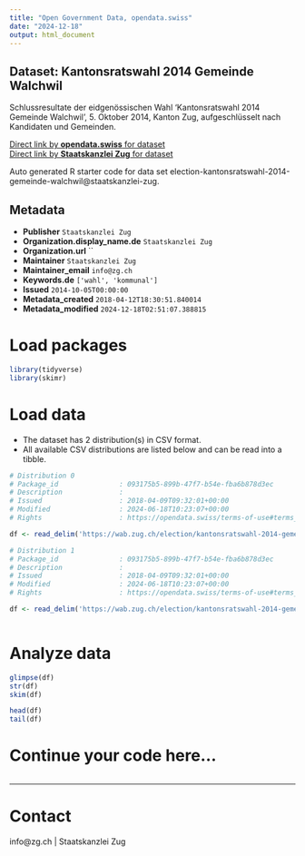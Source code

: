 ```yaml
---
title: "Open Government Data, opendata.swiss"
date: "2024-12-18"
output: html_document
---
```


## Dataset: Kantonsratswahl 2014 Gemeinde Walchwil

Schlussresultate der eidgenössischen Wahl 'Kantonsratswahl 2014 Gemeinde Walchwil', 5. Oktober 2014, Kanton Zug, aufgeschlüsselt nach Kandidaten und Gemeinden.

[Direct link by **opendata.swiss** for dataset](https://opendata.swiss/de/dataset/kantonsratswahl-2014-gemeinde-walchwil)<br>
[Direct link by **Staatskanzlei Zug** for dataset](https://wab.zug.ch/election/kantonsratswahl-2014-gemeinde-walchwil/data)

Auto generated R starter code for data set election-kantonsratswahl-2014-gemeinde-walchwil@staatskanzlei-zug.

## Metadata

- **Publisher** `Staatskanzlei Zug`
- **Organization.display_name.de** `Staatskanzlei Zug`
- **Organization.url** ``
- **Maintainer** `Staatskanzlei Zug`
- **Maintainer_email** `info@zg.ch`
- **Keywords.de** `['wahl', 'kommunal']`
- **Issued** `2014-10-05T00:00:00`
- **Metadata_created** `2018-04-12T18:30:51.840014`
- **Metadata_modified** `2024-12-18T02:51:07.388815`


# Load packages

```r

library(tidyverse)
library(skimr)

```

# Load data

-   The dataset has 2 distribution(s) in CSV format.
-   All available CSV distributions are listed below and can be read into a tibble.

```r

# Distribution 0
# Package_id               : 093175b5-899b-47f7-b54e-fba6b878d3ec
# Description              : 
# Issued                   : 2018-04-09T09:32:01+00:00
# Modified                 : 2024-06-18T10:23:07+00:00
# Rights                   : https://opendata.swiss/terms-of-use#terms_by

df <- read_delim('https://wab.zug.ch/election/kantonsratswahl-2014-gemeinde-walchwil/data-csv')

# Distribution 1
# Package_id               : 093175b5-899b-47f7-b54e-fba6b878d3ec
# Description              : 
# Issued                   : 2018-04-09T09:32:01+00:00
# Modified                 : 2024-06-18T10:23:07+00:00
# Rights                   : https://opendata.swiss/terms-of-use#terms_by

df <- read_delim('https://wab.zug.ch/election/kantonsratswahl-2014-gemeinde-walchwil/data-parties-csv')



```

# Analyze data

```r

glimpse(df)
str(df)
skim(df)

head(df)
tail(df)

```

# Continue your code here...

```r

```

------------------------------------------------------------------------

# Contact

info@zg.ch | Staatskanzlei Zug
